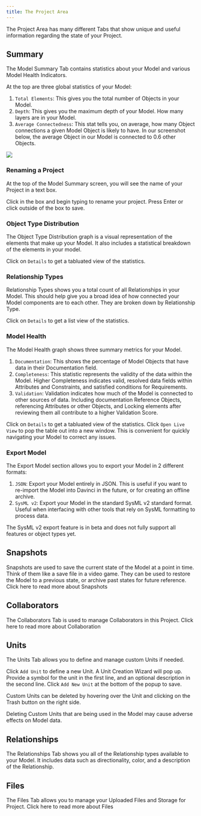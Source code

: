 ```yaml
---
title: The Project Area
---
```

The Project Area has many different Tabs that show unique and useful information regarding the state of your Project.

## Summary
The Model Summary Tab contains statistics about your Model and various Model Health Indicators. 

At the top are three global statistics of your Model:
1. `Total Elements`: This gives you the total number of Objects in your Model.
2. `Depth`: This gives you the maximum depth of your Model. How many layers are in your Model. 
3. `Average Connectedness`: This stat tells you, on average, how many Object connections a given Model Object is likely to have. In our screenshot below, the average Object in our Model is connected to 0.6 other Objects.

<Frame>
    <img noZoom src="/images/Model-Summary.png" /> 
</Frame>

### Renaming a Project
At the top of the Model Summary screen, you will see the name of your Project in a text box. 

Click in the box and begin typing to rename your project. Press Enter or click outside of the box to save.

### Object Type Distribution
The Object Type Distribution graph is a visual representation of the elements that make up your Model. It also includes a statistical breakdown of the elements in your model.

Click on `Details` to get a tabluated view of the statistics.

### Relationship Types
Relationship Types shows you a total count of all Relationships in your Model. This should help give you a broad idea of how connected your Model components are to each other. They are broken down by Relationship Type.

Click on `Details` to get a list view of the statistics.

### Model Health
The Model Health graph shows three summary metrics for your Model. 
1. `Documentation`: This shows the percentage of Model Objects that have data in their Documentation field.
2. `Completeness`: This statistic represents the validity of the data within the Model. Higher Completeness indicates valid, resolved data fields within Attributes and Constraints, and satisfied conditions for Requirements.
3. `Validation`: Validation indicates how much of the Model is connected to other sources of data. Including documentation Reference Objects, referencing Attributes or other Objects, and Locking elements after reviewing them all contribute to a higher Validation Score.

Click on `Details` to get a tabluated view of the statistics. Click `Open Live View` to pop the table out into a new window. This is convenient for quickly navigating your Model to correct any issues.

### Export Model
The Export Model section allows you to export your Model in 2 different formats:

1. `JSON`: Export your Model entirely in JSON. This is useful if you want to re-import the Model into Davinci in the future, or for creating an offline archive.
2. `SysML v2`: Export your Model in the standard SysML v2 standard format. Useful when interfacing with other tools that rely on SysML formatting to process data.

<Warning>
The SysML v2 export feature is in beta and does not fully support all features or object types yet.
</Warning>


## Snapshots
Snapshots are used to save the current state of the Model at a point in time. Think of them like a save file in a video game. They can be used to restore the Model to a previous state, or archive past states for future reference.
<Card title="Snapshots" horizontal icon="link" href="/v3.0.1/user-guide/overview/snapshots" >
  Click here to read more about Snapshots
</Card>

## Collaborators
The Collaborators Tab is used to manage Collaborators in this Project.
<Card title="Collaboration" horizontal icon="link" href="/v3.0.1/user-guide/overview/collaboration" >
  Click here to read more about Collaboration
</Card>

## Units
The Units Tab allows you to define and manage custom Units if needed. 

Click `Add Unit` to define a new Unit. A Unit Creation Wizard will pop up. Provide a symbol for the unit in the first line, and an optional description in the second line. Click `Add New Unit` at the bottom of the popup to save.

Custom Units can be deleted by hovering over the Unit and clicking on the Trash button on the right side.

<Warning>Deleting Custom Units that are being used in the Model may cause adverse effects on Model data.</Warning>

## Relationships
The Relationships Tab shows you all of the Relationship types available to your Model. It includes data such as directionality, color, and a description of the Relationship.

## Files
The Files Tab allows you to manage your Uploaded Files and Storage for Project.
<Card title="Files" horizontal icon="link" href="/v3.0.1/user-guide/overview/files" >
  Click here to read more about Files
</Card>